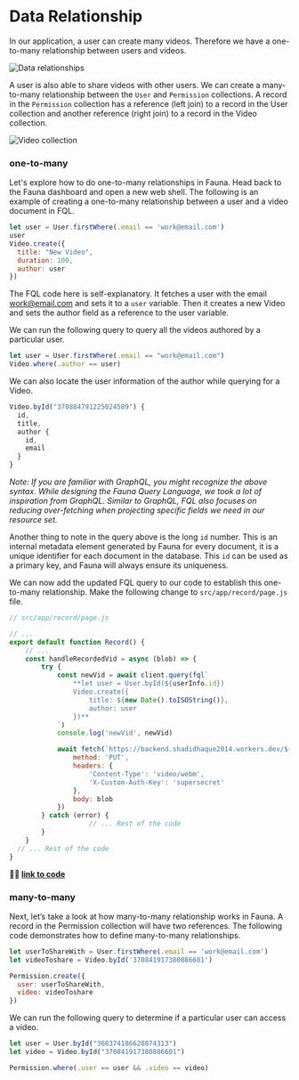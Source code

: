 # Data Relationship

In our application, a user can create many videos. Therefore we have a one-to-many relationship between users and videos.

![Data relationships](https://workshop-shadid.s3.amazonaws.com/cffqlx/1-data-relationships.png)

A user is also able to share videos with other users. We can create a many-to-many relationship between the `User` and `Permission` collections. A record in the `Permission` collection has a reference (left join) to a record in the User collection and another reference (right join) to a record in the Video collection.

![Video collection](https://workshop-shadid.s3.amazonaws.com/cffqlx/2-data-relationships-video.png)

### one-to-many

Let's explore how to do one-to-many relationships in Fauna. Head back to the Fauna dashboard and open a new web shell.
The following is an example of creating a one-to-many relationship between a user and a video document in FQL.

```jsx
let user = User.firstWhere(.email == 'work@email.com')
user
Video.create({
  title: "New Video",
  duration: 100,
  author: user
})
```

The FQL code here is self-explanatory. It fetches a user with the email [work@email.com](mailto:work@email.com) and sets it to a `user` variable. Then it creates a new Video and sets the author field as a reference to the user variable.

We can run the following query to query all the videos authored by a particular user.

```jsx
let user = User.firstWhere(.email == "work@email.com")
Video.where(.author == user)
```

We can also locate the user information of the author while querying for a Video.

```jsx
Video.byId("370884791225024589") {
  id,
  title,
  author {
    id,
    email
  }
}
```

*Note: If you are familiar with GraphQL, you might recognize the above syntax. While designing the Fauna Query Language, we took a lot of inspiration from GraphQL. Similar to GraphQL, FQL also focuses on reducing over-fetching when projecting specific fields we need in our resource set.*

Another thing to note in the query above is the long `id` number.  This is an internal metadata element generated by Fauna for every document, it is a unique identifier for each document in the database. This `id` can be used as a primary key, and Fauna will always ensure its uniqueness. 

We can now add the updated FQL query to our code to establish this one-to-many relationship. Make the following change to `src/app/record/page.js` file.

```jsx
// src/app/record/page.js

// ...
export default function Record() {
    // ... 
    const handleRecordedVid = async (blob) => {
        try {
            const newVid = await client.query(fql`
                **let user = User.byId(${userInfo.id})
                Video.create({
                    title: ${new Date().toISOString()},
                    author: user
                })**
            `)
            console.log('newVid', newVid)

            await fetch(`https://backend.shadidhaque2014.workers.dev/${newVid.data.id}`, {
                method: 'PUT',
                headers: {
                    'Content-Type': 'video/webm',
                    'X-Custom-Auth-Key': 'supersecret'
                },
                body: blob
            })
        } catch (error) {
					// ... Rest of the code
        }
    }
  // ... Rest of the code
}
```

**👨‍🏫 [link to code](https://github.com/fauna-labs/video-sharing/commit/37a803fecb9ae42fc516a227b15b122509185e8c)**

### many-to-many

Next, let’s take a look at how many-to-many relationship works in Fauna. A record in the Permission collection will have two references. The following code demonstrates how to define many-to-many relationships.

```jsx
let userToShareWith = User.firstWhere(.email == 'work@email.com')
let videoToshare = Video.byId('370841917380886601')

Permission.create({
  user: userToShareWith,
  video: videoToshare
})
```

We can run the following query to determine if a particular user can access a video.

```jsx
let user = User.byId("368374186628874313")
let video = Video.byId("370841917380886601")

Permission.where(.user == user && .video == video)
```

###